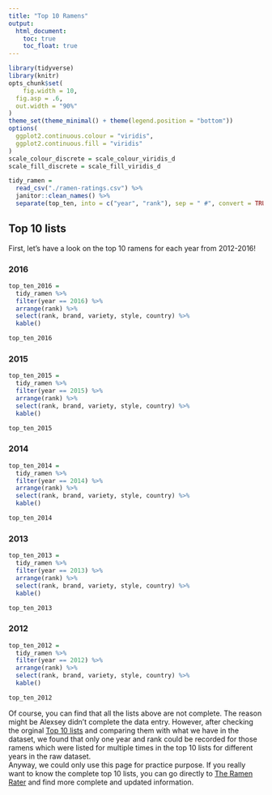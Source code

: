```yaml
---
title: "Top 10 Ramens"
output: 
  html_document:
    toc: true
    toc_float: true
---
```


```r
library(tidyverse)
library(knitr)
opts_chunk$set(
	fig.width = 10, 
  fig.asp = .6,
  out.width = "90%"
)
theme_set(theme_minimal() + theme(legend.position = "bottom"))
options(
  ggplot2.continuous.colour = "viridis",
  ggplot2.continuous.fill = "viridis"
)
scale_colour_discrete = scale_colour_viridis_d
scale_fill_discrete = scale_fill_viridis_d
```

```r
tidy_ramen = 
  read_csv("./ramen-ratings.csv") %>% 
  janitor::clean_names() %>% 
  separate(top_ten, into = c("year", "rank"), sep = " #", convert = TRUE)
```

## Top 10 lists
First, let's have a look on the top 10 ramens for each year from 2012-2016!  
  
### 2016

```r
top_ten_2016 = 
  tidy_ramen %>% 
  filter(year == 2016) %>% 
  arrange(rank) %>% 
  select(rank, brand, variety, style, country) %>% 
  kable()

top_ten_2016
```

### 2015

```r
top_ten_2015 = 
  tidy_ramen %>% 
  filter(year == 2015) %>% 
  arrange(rank) %>% 
  select(rank, brand, variety, style, country) %>% 
  kable()

top_ten_2015
```

### 2014

```r
top_ten_2014 = 
  tidy_ramen %>% 
  filter(year == 2014) %>% 
  arrange(rank) %>% 
  select(rank, brand, variety, style, country) %>% 
  kable()

top_ten_2014
```

### 2013

```r
top_ten_2013 = 
  tidy_ramen %>% 
  filter(year == 2013) %>% 
  arrange(rank) %>% 
  select(rank, brand, variety, style, country) %>% 
  kable()

top_ten_2013
```

### 2012
```r
top_ten_2012 = 
  tidy_ramen %>% 
  filter(year == 2012) %>% 
  arrange(rank) %>% 
  select(rank, brand, variety, style, country) %>% 
  kable()

top_ten_2012
```

Of course, you can find that all the lists above are not complete. The reason might be Alexsey didn't complete the data entry. However, after checking the orginal [Top 10 lists](https://www.theramenrater.com/top-ten-lists/) and comparing them with what we have in the dataset, we found that only one year and rank could be recorded for those ramens which were listed for multiple times in the top 10 lists for different years in the raw dataset.  
Anyway, we could only use this page for practice purpose. If you really want to know the complete top 10 lists, you can go directly to [The Ramen Rater](https://www.theramenrater.com/) and find more complete and updated information.